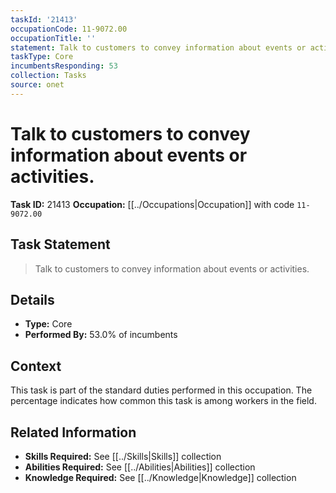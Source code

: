 ```yaml
---
taskId: '21413'
occupationCode: 11-9072.00
occupationTitle: ''
statement: Talk to customers to convey information about events or activities.
taskType: Core
incumbentsResponding: 53
collection: Tasks
source: onet
---
```

# Talk to customers to convey information about events or activities.

**Task ID:** 21413
**Occupation:** [[../Occupations|Occupation]] with code `11-9072.00`

## Task Statement

> Talk to customers to convey information about events or activities.

## Details

- **Type:** Core
- **Performed By:** 53.0% of incumbents

## Context

This task is part of the standard duties performed in this occupation. The percentage indicates how common this task is among workers in the field.

## Related Information

- **Skills Required:** See [[../Skills|Skills]] collection
- **Abilities Required:** See [[../Abilities|Abilities]] collection
- **Knowledge Required:** See [[../Knowledge|Knowledge]] collection
